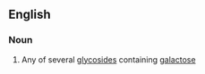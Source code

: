 ==English==

===Noun===
{{wikipedia}}
{{en-noun}}

# {{lb|en|biochemistry}} Any of several [[glycoside]]s containing [[galactose]]